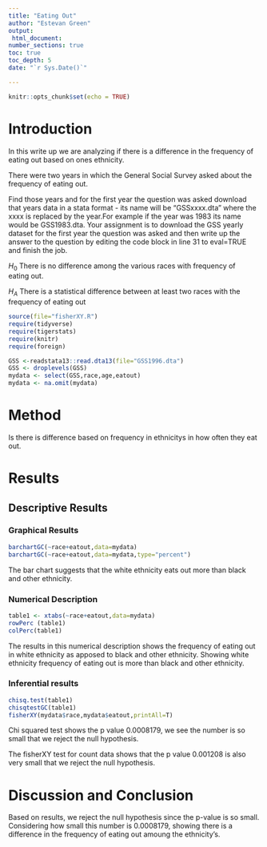 ```yaml
---
title: "Eating Out"
author: "Estevan Green"
output: 
 html_document:
number_sections: true
toc: true
toc_depth: 5
date: "`r Sys.Date()`"

---
```


```r
knitr::opts_chunk$set(echo = TRUE)
```

# Introduction

In this write up we are analyzing if there is a difference in the frequency of
eating out based on ones ethnicity.

 There were two years in which the General Social Survey asked about the frequency of eating out.

 Find those years and for the first year the question was asked download that years data in a stata format - its name will be "GSSxxxx.dta" where the xxxx is replaced by the year.For example if the year was 1983 its name would be GSS1983.dta. Your assignment is to download the GSS yearly dataset for the first year the question was asked and then write up the answer to the question by editing the code block in line 31 to eval=TRUE and finish the job. 

$H_0$ There is no difference among the various races with frequency of  
eating out. 

$H_A$ There is a statistical difference between at least two races with the frequency of eating out


```r
source(file="fisherXY.R")
require(tidyverse)
require(tigerstats)
require(knitr)
require(foreign)
```
```r
GSS <-readstata13::read.dta13(file="GSS1996.dta")
GSS <- droplevels(GSS)
mydata <- select(GSS,race,age,eatout)
mydata <- na.omit(mydata)
```




# Method
Is there is difference based on frequency in ethnicitys in how often they eat 
out. 

# Results

## Descriptive Results

### Graphical Results 

```r
barchartGC(~race+eatout,data=mydata)
barchartGC(~race+eatout,data=mydata,type="percent")
```


The bar chart suggests that the white ethnicity eats out more than black and 
other ethnicity.

### Numerical Description

```r
table1 <- xtabs(~race+eatout,data=mydata)
rowPerc (table1)
colPerc(table1)
```
The results in this numerical description shows the frequency of 
eating out in white ethnicity as apposed to black and other ethnicity. Showing 
white ethnicity frequency of eating out is more than black and other ethnicity.


### Inferential results
```r
chisq.test(table1)
chisqtestGC(table1)
fisherXY(mydata$race,mydata$eatout,printAll=T)
```

Chi squared test shows the p value 0.0008179, we see the number is so small that
we reject the null hypothesis.

The fisherXY test for count data shows that the p value 0.001208 is also very small that we reject the null hypothesis.



# Discussion and Conclusion
Based on results, we reject the null hypothesis since the p-value is so small. Considering how small this number is 0.0008179, showing there is a difference 
in the frequency of eating out amoung the ethnicity's. 


